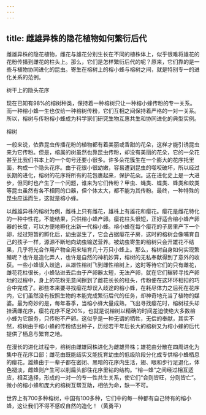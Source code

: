 ```yaml
---
---
---
```

title: 雌雄异株的隐花植物如何繁衍后代
---




雌雄异株的隐花植物，雌花与雄花分别生长在不同的植株体上，似乎很难将雄花的花粉传播到雌花的柱头上。那么，它们是怎样繁衍后代的呢？原来，它们靠的是一些与植物协同进化的昆虫。寄生在榕树上的榕小蜂与榕树之间，就是特别专一的进化关系的范例。

树干上的隐头花序



现在已知有98%的榕树种类，保持着一种榕树只让一种榕小蜂传粉的专一关系。而一种榕小蜂一生也仅给一种榕树传粉，它们互相之间保持着严格的一对一关系。所以，榕树与传粉榕小蜂成为科学家们研究生物互惠共生和协同进化的典型实例。

榕树



一般来说，依靠昆虫传播花粉的植物都有着美丽或香甜的花朵，这样才能引诱昆虫来为它传粉。但是，榕属的树虽然也靠昆虫传粉，却没有美丽的花朵，它的一朵花甚至比我们书本上的一个句号还要小很多。许多朵花簇生在一个膨大的花序托里面，构成一个隐头花序。由于花很小很幼嫩，容易遭到昆虫的噬咬破坏，所以经过长期的进化，榕树的花序将所有的花包裹起来，保护花朵。这在进化史上是一大进步，但同时也产生了一个问题，谁来为它们传粉？甲虫、蝇类、蝶类、蜂类和蚊类等昆虫虽然有各不相同的口器，但个体太大，都不能为其传粉。最终，一种特殊的昆虫应运而生，这就是榕小蜂。



以雌雄异株的榕树为例，雌株上只有雌花，雄株上有雄花和瘿花。瘿花是雌花特化的一种中性花，不能结果，只供榕小蜂产卵。瘿花柱头很短，正好适合榕小蜂产卵器的长度，可以方便地孵化出新一代榕小蜂。榕小蜂在每个瘿花的子房里产下一个卵，经过短暂的孵化后，幼虫诞生了，它会占据瘿花子房，这时的榕树会像哺育自己的孩子一样，源源不断地向幼虫输送营养。被幼虫寄生的榕树只会开雄花不结果，几乎将光合作用产物全用来培育几十万只小蜂上。那么，榕树自身如何实现繁殖呢？也许是造化弄人，也许是自然的神机妙算，榕树的无私奉献得到了意外的收获。一些小蜂误入歧途，从雄性榕树飞到雌性榕树上，这时等待它们的只有雌花，雌花花柱很长，小蜂钻进去后由于产卵器太短，无法产卵，就在它们辗转寻找产卵地的过程中，身上的花粉无意间擦到了雌花长长的柱头，传粉便在这环环相扣的巧合中完成了。那些本来要寻找瘿花却误入歧途的榕小蜂，在耗尽体力之后死在花序内，它们虽然没有按照生物的本能完成繁衍后代的任务，却神奇地充当了植物的媒婆。最为奇妙的是，每年春季，当榕小蜂大量成熟，飞出寻找瘿花时，榕树枝头却挂满雌花序，瘿花花序不足20%，也就是说榕树以精确的时间差迫使绝大多数榕小蜂为它服务，只传粉不产卵。这似乎是一种无谓的牺牲，无偿的奉献，其实不然，榕树由于榕小蜂的传粉结出种子，历经若干年后长大的榕树又为榕小蜂的后代提供了栖息与繁育之地。

在漫长的进化过程中，榕树由雌雄同株进化为雌雄异株；雄花由分散在四周进化为集中在花序口部；雌花由既能结实又能抚育幼虫的低级阶段分化成专供榕小蜂栖息的瘿花。雄蜂由于一辈子都在密闭、黑暗的花序内生活，翅、眼和步行足退化，体色褪淡，雌蜂则产生可以削扁头部往花序里钻的结构。“榕—蜂”之间经过相互适应，相互选择，形成的一对一的专一性共生关系，使它们“合则皆旺，分则皆亡”。微小的榕小蜂和庞大的榕树互帮互助，相依为命，缺一不可。

世界上有700多种榕树，中国有100多种，它们中的每一种都有自己特有的榕小蜂，这让我们不得不感叹自然的造化！（黄勇平）